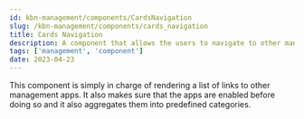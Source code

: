 ```yaml
---
id: kbn-management/components/CardsNavigation
slug: /kbn-management/components/cards_navigation
title: Cards Navigation
description: A component that allows the users to navigate to other management apps
tags: ['management', 'component']
date: 2023-04-23
---
```


This component is simply in charge of rendering a list of links to other management apps. It also
makes sure that the apps are enabled before doing so and it also aggregates them into predefined
categories.